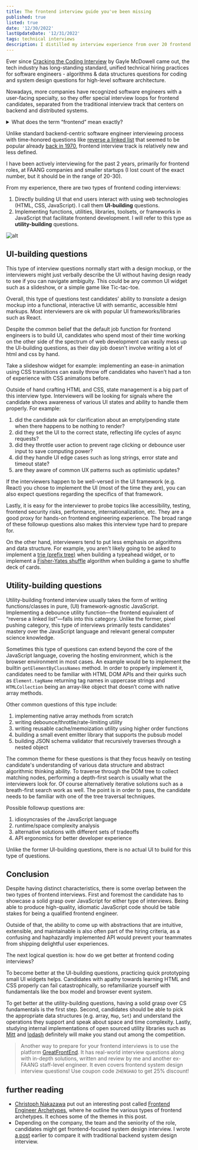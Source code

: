 ```yaml
---
title: The frontend interview guide you've been missing 
published: true
listed: true
date: '12/30/2022'
lastUpdateDate: '12/31/2022'
tags: technical interviews
description: I distilled my interview experience from over 20 frontend interviews that I took in the past two years.
---
```





Ever since [Cracking the Coding Interview](https://www.crackingthecodinginterview.com/) by Gayle McDowell came out, the tech industry has long-standing standard, unified technical hiring practices for software engineers - algorithms & data structures questions for coding and system design questions for high-level software architecture.

Nowadays, more companies have recognized software engineers with a user-facing specialty, so they offer special interview loops for frontend candidates, separated from the traditional interview track that centers on backend and distributed systems.

<details>
  <summary>What does the term “frontend” mean exactly?</summary>
  <p>
    The expectation and job requirements of a frontend engineer role vary across companies. Most of the time, the term refers exclusively to engineers who work with web technologies (JavaScript, CSS, HTML, etc.). For engineers working on native applications (Android, iOS, FireOS), they are often put into the "mobile engineer" category. In this blog post, I am using the former definition, i.e., **web** frontend engineer.
  </p>
</details>

Unlike standard backend-centric software engineer interviewing process with time-honored questions like [reverse a linked list](https://leetcode.com/problems/reverse-linked-list/) that seemed to be popular already [back in 1970](https://www.deconstructconf.com/2019/hillel-wayne-what-we-can-learn-from-software-history), frontend interview track is relatively new and less defined. 

I have been actively interviewing for the past 2 years, primarily for frontend roles, at FAANG companies and smaller startups (I lost count of the exact number, but it should be in the range of 20-30).

From my experience, there are two types of frontend coding interviews:

1. Directly building UI that end users interact with using web technologies (HTML, CSS, JavaScript). I call them **UI-building** questions.
2. Implementing functions, utilities, libraries, toolsets, or frameworks in JavaScript that facilitate frontend development. I will refer to this type as **utility-building** questions.

![alt](/art/blog/frontend-interview-type/summary.png)


## UI-building questions
This type of interview questions normally start with a design mockup, or the interviewers might just verbally describe the UI without having design ready to see if you can navigate ambiguity. This could be any common UI widget such as a slideshow, or a simple game like Tic-tac-toe. 

Overall, this type of questions test candidates' ability to *translate* a design mockup into a functional, interactive UI with semantic, accessible html markups. Most interviewers are ok with popular UI frameworks/libraries such as React.

Despite the common belief that the default job function for frontend engineers is to build UI, candidates who spend most of their time working on the other side of the spectrum of web development can easily mess up the UI-building questions, as their day job doesn't involve writing a lot of html and css by hand. 

Take a slideshow widget for example: implementing an ease-in animation using CSS transitions can easily throw off candidates who haven’t had a ton of experience with CSS animations before.

Outside of hand crafting HTML and CSS, state management is a big part of this interview type. Interviewers will be looking for signals where the candidate shows awareness of various UI states and ability to handle them properly. For example:

1. did the candidate ask for clarification about an empty/pending state when there happens to be nothing to render?
2. did they set the UI to the correct state, reflecting life cycles of async requests?
3. did they throttle user action to prevent rage clicking or debounce user input to save computing power?
4. did they handle UI edge cases such as long strings, error state and timeout state? 
5. are they aware of common UX patterns such as optimistic updates?

If the interviewers happen to be well-versed in the UI framework (e.g. React) you chose to implement the UI (most of the time they are), you can also expect questions regarding the specifics of that framework. 

Lastly, it is easy for the interviewer to probe topics like accessibility, testing, frontend security risks, performance, internationalization, etc. They are a good proxy for hands-on frontend engineering experience. The broad range of these followup questions also makes this interview type hard to prepare for. 

On the other hand, interviewers tend to put less emphasis on algorithms and data structure. For example, you aren't likely going to be asked to implement a [trie (prefix tree)](https://leetcode.com/problems/implement-trie-prefix-tree/) when building a typeahead widget, or to implement a [Fisher-Yates shuffle](https://en.wikipedia.org/wiki/Fisher%E2%80%93Yates_shuffle) algorithm when building a game to shuffle deck of cards.

## Utility-building questions
Utility-building frontend interview usually takes the form of writing functions/classes in pure, (UI) framework-agnostic JavaScript. Implementing a debounce utility function—the frontend equivalent of “reverse a linked list”—falls into this category. Unlike the former, pixel pushing category, this type of interviews primarily tests candidates' mastery over the JavaScript language and relevant general computer science knowledge.

Sometimes this type of questions can extend beyond the core of the JavaScript language, covering the hosting environment, which is the browser environment in most cases. An example would be to implement the builtin `getElementByClassNames` method. In order to properly implement it, candidates need to be familiar with HTML DOM APIs and their quirks such as `Element.tagName` returning tag names in uppercase strings and `HTMLCollection` being an array-like object that doesn’t come with native array methods.

Other common questions of this type include:

1. implementing native array methods from scratch
2. writing debounce/throttle/rate-limiting utility
3. writing reusable cache/memoization utility using higher order functions
4. building a small event emitter library that supports the pubsub model
5. building JSON schema validator that recursively traverses through a nested object

The common theme for these questions is that they focus heavily on testing candidate's understanding of various data structure and abstract algorithmic thinking ability. To traverse through the DOM tree to collect matching nodes, performing a depth-first search is usually what the interviewers look for. Of course alternatively iterative solutions such as a breath-first search work as well. The point is in order to pass, the candidate needs to be familiar with one of the tree traversal techniques.

Possible followup questions are:

1. idiosyncrasies of the JavaScript language
2. runtime/space complexity analysis
3. alternative solutions with different sets of tradeoffs
4. API ergonomics for better developer experience

Unlike the former UI-building questions, there is no actual UI to build for this type of questions.


## Conclusion
Despite having distinct characteristics, there is some overlap between the two types of frontend interviews. First and foremost the candidate has to showcase a solid grasp over JavaScript for either type of interviews. Being able to produce high-quality, idiomatic JavaScript code should be table stakes for being a qualified frontend engineer. 

Outside of that, the ability to come up with abstractions that are intuitive, extensible, and maintainable is also often part of the hiring criteria, as a confusing and haphazardly implemented API would prevent your teammates from shipping delightful user experiences.

The next logical question is: how do we get better at frontend coding interviews?

To become better at the UI-building questions, practicing quick prototyping small UI widgets helps. Candidates with apathy towards learning HTML and CSS properly can fail catastrophically, so refamiliarize yourself with fundamentals like the box model and browser event system.

To get better at the utility-building questions, having a solid grasp over CS fundamentals is the first step. Second, candidates should be able to pick the appropriate data structures (e.g. array, `Map`, `Set`) and understand the operations they support and speak about space and time complexity. Lastly, studying internal implementations of open sourced utility libraries such as [Mitt](https://github.com/developit/mitt) and [lodash](https://github.com/lodash/lodash) definitely will make you stand out among the competition.

> Another way to prepare for your frontend interviews is to use the platform [GreatFrontEnd](https://www.greatfrontend.com?fpr=zhenghao16). It has real-world interview questions along with in-depth solutions, written and review by me and another ex-FAANG staff-level engineer. It even covers frontend system design interview questions! Use coupon code `ZHENGHAO` to get 25% discount!

## further reading

- [Christoph Nakazawa](https://twitter.com/cpojer) put out an interesting post called [Frontend Engineer Archetypes](https://cpojer.net/posts/frontend-engineering-archetypes), where he outline the various types of frontend archetypes. It echoes some of the themes in this post.
- Depending on the company, the team and the seniority of the role, candidates might get frontend-focused system design interview. I wrote [a post](https://www.zhenghao.io/posts/system-design-interviews) earlier to compare it with traditional backend system design interview.